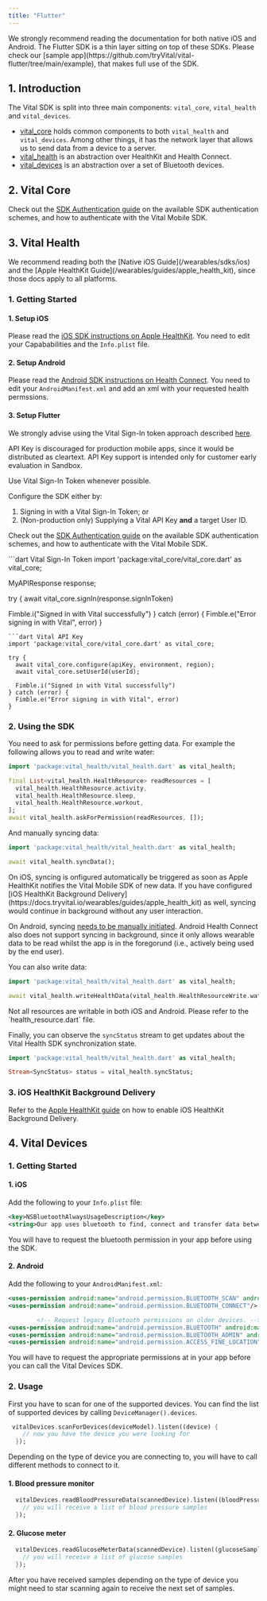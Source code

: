```yaml
---
title: "Flutter"
---
```


<Note>
  We strongly recommend reading the documentation for both native iOS and
  Android. The Flutter SDK is a thin layer sitting on top of these SDKs.
</Note>

<Tip>
  Please check our [sample
  app](https://github.com/tryVital/vital-flutter/tree/main/example), that makes
  full use of the SDK.
</Tip>

## 1. Introduction

The Vital SDK is split into three main components: `vital_core`, `vital_health` and `vital_devices`.

- [vital_core](https://pub.dev/packages/vital_core) holds common
  components to both `vital_health` and `vital_devices`. Among other things, it has the network layer that allows us to
  send data from a device to a server.
- [vital_health](https://pub.dev/packages/vital_health) is an abstraction over HealthKit and Health Connect.
- [vital_devices](https://pub.dev/packages/vital_devices) is an abstraction over a set of Bluetooth devices.

## 2. Vital Core

Check out the [SDK Authentication guide](https://docs.tryvital.io/wearables/sdks/authentication) on the available SDK authentication schemes, and how to authenticate with the Vital Mobile SDK.

## 3. Vital Health

<Tip>
  We recommend reading both the [Native iOS Guide](/wearables/sdks/ios) and the
  [Apple HealthKit Guide](/wearables/guides/apple_health_kit), since those docs
  apply to all platforms.
</Tip>

### 1. Getting Started

#### 1. Setup iOS

Please read the [iOS SDK instructions on Apple HealthKit](wearables/sdks/ios#6-vitalhealthkit). You need to edit your Capababilities and the `Info.plist` file.

#### 2. Setup Android

Please read the [Android SDK instructions on Health Connect](/wearables/sdks/android#vitalhealthconnect-installation). You need to edit your `AndroidManifest.xml` and add an xml with your requested health permssions.

#### 3. Setup Flutter

<Warning>

We strongly advise using the Vital Sign-In token approach described [here](/wearables/sdks/authentication#vital-sign-in-token).

API Key is discouraged for production mobile apps, since it would be distributed as cleartext. API Key support is intended only for customer early evaluation in Sandbox.

Use Vital Sign-In Token whenever possible.

</Warning>

Configure the SDK either by:

1. Signing in with a Vital Sign-In Token; or
2. (Non-production only) Supplying a Vital API Key **and** a target User ID.

Check out the [SDK Authentication guide](https://docs.tryvital.io/wearables/sdks/authentication) on the available SDK authentication schemes, and how to authenticate with the Vital Mobile SDK.

<CodeGroup>
```dart Vital Sign-In Token
import 'package:vital_core/vital_core.dart' as vital_core;

MyAPIResponse response;

try {
  await vital_core.signIn(response.signInToken)

  Fimble.i("Signed in with Vital successfully")
} catch (error) {
  Fimble.e("Error signing in with Vital", error)
}
```
```dart Vital API Key
import 'package:vital_core/vital_core.dart' as vital_core;

try {
  await vital_core.configure(apiKey, environment, region);
  await vital_core.setUserId(userId);

  Fimble.i("Signed in with Vital successfully")
} catch (error) {
  Fimble.e("Error signing in with Vital", error)
}
```
</CodeGroup>



### 2. Using the SDK

You need to ask for permissions before getting data. For example the following allows you to read and write water:

```dart
import 'package:vital_health/vital_health.dart' as vital_health;

final List<vital_health.HealthResource> readResources = [
  vital_health.HealthResource.activity,
  vital_health.HealthResource.sleep,
  vital_health.HealthResource.workout,
];
await vital_health.askForPermission(readResources, []);
```

And manually syncing data:

```dart
import 'package:vital_health/vital_health.dart' as vital_health;

await vital_health.syncData();
```

<Tip>
  On iOS, syncing is onfigured automatically be triggered as soon as Apple HealthKit notifies
  the Vital Mobile SDK of new data. If you have configured [iOS HealthKit Background Delivery](https://docs.tryvital.io/wearables/guides/apple_health_kit)
  as well, syncing would continue in background without any user interaction.

  On Android, syncing [needs to be manually initiated](https://docs.tryvital.io/wearables/guides/android_health_connect#sync-on-app-launch). Android
  Health Connect also does not support syncing in background, since it only allows wearable data to be read whilst the app is in the foregorund (i.e.,
  actively being used by the end user).
</Tip>

You can also write data:

```dart
import 'package:vital_health/vital_health.dart' as vital_health;

await vital_health.writeHealthData(vital_health.HealthResourceWrite.water, startDate, endDate, 1000);
```

<Tip>
  Not all resources are writable in both iOS and Android. Please refer to the
  `health_resource.dart` file.
</Tip>

Finally, you can observe the `syncStatus` stream to get updates about the Vital Health SDK synchronization state.

```dart
import 'package:vital_health/vital_health.dart' as vital_health;

Stream<SyncStatus> status = vital_health.syncStatus;
```

### 3. iOS HealthKit Background Delivery

Refer to the [Apple HealthKit guide](https://docs.tryvital.io/wearables/guides/apple_health_kit) on how to enable iOS HealthKit Background Delivery.

## 4. Vital Devices

### 1. Getting Started

#### 1. iOS

Add the following to your `Info.plist` file:

```xml
<key>NSBluetoothAlwaysUsageDescription</key>
<string>Our app uses bluetooth to find, connect and transfer data between different devices</string>
```

You will have to request the bluetooth permission in your app before using the SDK.

#### 2. Android

Add the following to your `AndroidManifest.xml`:

```xml
<uses-permission android:name="android.permission.BLUETOOTH_SCAN" android:usesPermissionFlags="neverForLocation"/>
<uses-permission android:name="android.permission.BLUETOOTH_CONNECT"/>

        <!-- Request legacy Bluetooth permissions on older devices. -->
<uses-permission android:name="android.permission.BLUETOOTH" android:maxSdkVersion="30"/>
<uses-permission android:name="android.permission.BLUETOOTH_ADMIN" android:maxSdkVersion="30"/>
<uses-permission android:name="android.permission.ACCESS_FINE_LOCATION" android:maxSdkVersion="30"/>
```

You will have to request the appropriate permissions at in your app before you can call the Vital Devices SDK.

### 2. Usage

First you have to scan for one of the supported devices. You can find the list of supported devices by
calling `DeviceManager().devices`.

```dart
 vitalDevices.scanForDevices(deviceModel).listen((device) {
    // now you have the device you were looking for
  });
```

Depending on the type of device you are connecting to, you will have to call different methods to connect to it.

#### 1. Blood pressure monitor

```dart
  vitalDevices.readBloodPressureData(scannedDevice).listen((bloodPressureSamples) {
    // you will receive a list of blood pressure samples
  });
```

#### 2. Glucose meter

```dart
  vitalDevices.readGlucoseMeterData(scannedDevice).listen((glucoseSamples) {
    // you will receive a list of glucose samples
  });
```

After you have received samples depending on the type of device you might need to star scanning again to receive the
next set of samples.
